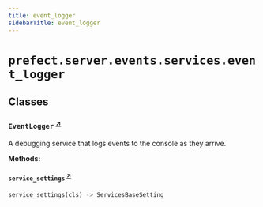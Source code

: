 ```yaml
---
title: event_logger
sidebarTitle: event_logger
---
```


# `prefect.server.events.services.event_logger`

## Classes

### `EventLogger` <sup><a href="https://github.com/prefecthq/prefect/blob/main/src/prefect/server/events/services/event_logger.py#L25" target="_blank">↗</a></sup>


A debugging service that logs events to the console as they arrive.


**Methods:**

#### `service_settings` <sup><a href="https://github.com/prefecthq/prefect/blob/main/src/prefect/server/events/services/event_logger.py#L31" target="_blank">↗</a></sup>

```python
service_settings(cls) -> ServicesBaseSetting
```
